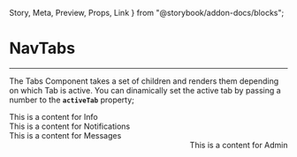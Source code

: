   Story,
  Meta,
  Preview,
  Props,
  Link
} from "@storybook/addon-docs/blocks";

<Meta title="toolbox-ui/Layout" component={Tabs} />

# NavTabs

<hr />

The Tabs Component takes a set of children and renders them depending on which Tab is active.
You can dinamically set the active tab by passing a number to the **`activeTab`** property;

<Preview withSource="open">
  <Story name="Nav Tabs">
    <Box type="primary" style={{ padding: '0px 100px', width: '100%' }}>
      <Box horizontal space={60}>
        <Tabs activeTab={0}>
          <div label="Set Up">
            <Text small>This is a content for Info</Text>
          </div>
          <div label="Notifications">
            <Text small>This is a content for Notifications</Text>
          </div>
          <div label="Messages">
            <Text small>This is a content for Messages</Text>
          </div>
          <div label="Admin" align="right">
            <Text small>This is a content for Admin</Text>
          </div>
        </Tabs>
      </Box>
    </Box>
  </Story>
</Preview>

<Props of={Tabs} />

